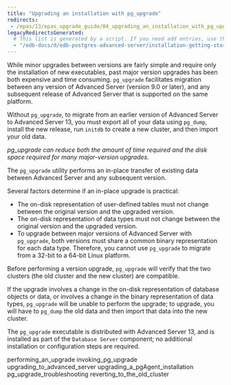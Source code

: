 ```yaml
---
title: "Upgrading an installation with pg_upgrade"
redirects:
 - /epas/13/epas_upgrade_guide/04_upgrading_an_installation_with_pg_upgrade/
legacyRedirectsGenerated:
  # This list is generated by a script. If you need add entries, use the `legacyRedirects` key.
  - "/edb-docs/d/edb-postgres-advanced-server/installation-getting-started/upgrade-guide/13/upgrading_an_installation_with_pg_upgrade.html"
---
```


<div id="upgrading_an_installation_with_pg_upgrade" class="registered_link"></div>

While minor upgrades between versions are fairly simple and require only the installation of new executables, past major version upgrades has been both expensive and time consuming. `pg_upgrade` facilitates migration between any version of Advanced Server (version 9.0 or later), and any subsequent release of Advanced Server that is supported on the same platform.

Without `pg_upgrade`, to migrate from an earlier version of Advanced Server to Advanced Server 13, you must export all of your data using `pg_dump`, install the new release, run `initdb` to create a new cluster, and then import your old data.

*pg_upgrade can reduce both the amount of time required and the disk space required for many major-version upgrades.*

The `pg_upgrade` utility performs an in-place transfer of existing data between Advanced Server and any subsequent version.

Several factors determine if an in-place upgrade is practical:

-   The on-disk representation of user-defined tables must not change between the original version and the upgraded version.
-   The on-disk representation of data types must not change between the original version and the upgraded version.
-   To upgrade between major versions of Advanced Server with `pg_upgrade`, both versions must share a common binary representation for each data type. Therefore, you cannot use `pg_upgrade` to migrate from a 32-bit to a 64-bit Linux platform.

Before performing a version upgrade, `pg_upgrade` will verify that the two clusters (the old cluster and the new cluster) are compatible.

If the upgrade involves a change in the on-disk representation of database objects or data, or involves a change in the binary representation of data types, `pg_upgrade` will be unable to perform the upgrade; to upgrade, you will have to `pg_dump` the old data and then import that data into the new cluster.

The `pg_upgrade` executable is distributed with Advanced Server 13, and is installed as part of the `Database Server` component; no additional installation or configuration steps are required.

<div class="toctree" maxdepth="3">

performing_an_upgrade invoking_pg_upgrade upgrading_to_advanced_server upgrading_a_pgAgent_installation pg_upgrade_troubleshooting reverting_to_the_old_cluster

</div>
